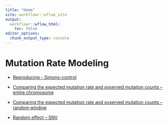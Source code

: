 ```yaml
---
title: "Home"
site: workflowr::wflow_site
output:
  workflowr::wflow_html:
    toc: false
editor_options:
  chunk_output_type: console
---
```


# Mutation Rate Modeling

- [Reproducing - Simons-control](https://xsun1229.github.io/mutation_rate/reproducing_SC.html)

- [Comparing the expected mutation rate and ovserved mutation counts -- entire chromosome](https://xsun1229.github.io/mutation_rate/gnomad_exp_obs_rare.html)

- [Comparing the expected mutation rate and ovserved mutation counts -- random window](https://xsun1229.github.io/mutation_rate/gnomad_exp_obs_rare_randomwindows.html)

- [Random effect -- SNV](https://xsun1229.github.io/mutation_rate/gnomad_random_obsexp_SNV.html)